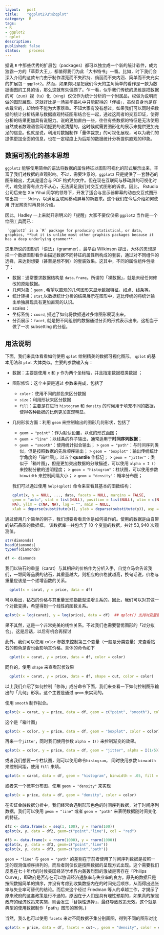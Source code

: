 ```yaml
---
layout:   post
title:    "ggplot2入门之qplot"
category:  R
tags:     
- R 
- ggplot2
- qplot
description: 
published: false
status:    process
---
```


据说 `R` 中那些优秀的扩展包（packages）都可以独立成一个新的统计软件，成为独霸一方的「草莽大王」，都值得我们为此「大书特书」一番。比如，时下我们会深入介绍的这款专门由于制作漂亮而不失矜持、俏丽而不失内涵、简单而不失充实的扩展包 -- `ggplot2`。然而，如果你只是把我们今天的主角简单的看作是一款为数据画图的工具的话，那么这就有失偏颇了。乍一看，似乎我们传统的思维是把数据的可（zuo）视（tu）化（xing）仅仅作为统计分析的一个附属品，权做为说明而做的图形展现。这就好比是一场豪华婚礼中只能配得的「伴娘」，虽然自身也是穿衣戴宝的，却始终不能为大家器重。不知大家有没有想过，如果我们可以同时把数据的统计分析结果与数据直观特征图形结合在一起，通过这两者的交互印证，使得分析的结果更加具有说服力。说的更加直白一些，往往有些数据的特征是无法使用自然或者数理语言简明扼要的说清楚的，这时候就需要图形化的展示来提供更加充足的信息。也就是说，利用对数据制作「量体裁衣」的可视化展现，可以为我们的提供更加全面的信息，也在一定程度上为后期的数据统计分析提供直观的印象。

<!-- more -->

## 数据可视化的基本思想

`ggplot2` 能够使用简单的语法将数据的属性特征以图形可视化的形式展示出来，丰富了我们对数据的直观影响。不过，需要注意的，`ggplot2` 只是提供了一套静态的图形输出，尤其是适合与 PDF 格式的文件。但在现在互联网与移动屏的可视化时代，难免显得有点力不从心，无法满足我们对交互式图形的诉求。因此， Rstudio 公司后来在 Xie Yihui 同学的领导下，开发了适合与显示器屏幕的动态交互式图形输出包—— `Shiny`，以满足互联网移动屏幕的新要求。这个我们在今后介绍如何使用 \R 开发网页时再具体介绍。

因此，Hadley 一上来就开宗明义的「提醒」大家不要仅仅把  `ggplot2` 当作是一个绘图工具而已：

     `ggplot2` is a `R` package for producing statistical, or data, graphics, **but it is unlike most other graphics packages because it has a deep underlying grammer**.

这里所说的图形的「语法」（grammer），最早由 Wilkinson 提出，大体的思想是把一个数据图形看作由描述数据不同特征的属性所构成的套装，通过对不同组件的选择，来达到想要（甚至是想不到）的套装效果。这其中，不同的属性组件包括了：

 - 数据：通常要求数据结构是 `data.frame`。所谓的「裸数据」，就是未经任何修改的原始数据。
 - 几何对象：`geom` , 希望以直观的几何图形来显示数据特征，如点、线条等。
 - 统计转换：`stat`,以数据统计分析的结果展示在图形中，这比传统的将统计输出单独展现具有更加直观的认识。
 - scales：
 - 坐标系统：`coord`, 描述了如何将数据通过多维图形展现出来。
 - 分页展示：`facet`,  就是把不同组别的数据通过分页的形式表示出来，这相当于做了一次 subsetting 的分组。

## 用法说明

下面，我们来具体看看如何使用 `qplot` 绘制精美的数据可视化图形。
`qplot` 的基本用法和 `plot` 大体类似。主要的参数输入有：

- 数据：主要是使用 $x$ 和 $y$ 作为两个坐标轴，并且指定数据框类数据 \rcode{data}；
- 图形修饰：这个主要是通过 \rcode{aesthetics} 参数来完成，包括了
  + `color`：使用不同的颜色来区分数据
  + `size`：利用形状来区分数据
  + `fill`：主要是在进行 `histogram` 和 `density` 的时候用于填充不同的数据，使得各种数据的比例更加直观明显。
- 几何形状方面：利用 `geom` 来控制输出的图形几何形状，包括了
  + `geom = "point"`：作为默认设置，以点的形式画图；
  + `geom = "line"`：以线条的样子输出，通常适用于**时间序列数据**；
  + `geom = "smooth"`：使用统计拟合输出；
   > `geom = "path"`：与时间序列类似，但是按照数据的先后顺序输出；
   > `geom = "boxplot"`：输出传统统计学角度的「箱叶图」，以五个**quantile** 作标记；
   > `geom = "jitter"`：类似于「箱叶图」，但是更加突出数据的分散描述，可以使用 `alpha = I ()` 来控制分散的透明程度；
   > `geom = "histogram"`：柱状图，可以使用参数 `binwidth` 来控制间隔大小；
   > `geom = "density"`：概率分布图；
  
  我们可以通过使用 `help(qplot)` 命令来查看其基本的函数结构：
```r
qplot(x, y = NULL, ..., data, facets = NULL, margins = FALSE,
  geom = "auto", stat = list(NULL), position = list(NULL), xlim = c(NA,
  NA), ylim = c(NA, NA), log = "", main = NULL,
  xlab = deparse(substitute(x)), ylab = deparse(substitute(y)), asp = NA)
```

通过使用几个简单的例子，我们想要看看具体是如何操作的。使用的数据是由自带的钻石品质的数据框。 该数据库一共包含了 $10$ 个变量的数据，共计 $53,940$ 次观测值。
```r
str(diamonds)
head(diamonds)
typeof(diamonds)

df <- diamonds
```

我们以钻石的重量（carat）与其相应的价格作为分析入手，自觉立马会告诉我们，一颗同等品质的钻石，其重量越大，则相应的价格就越高，换句话说，价格与重量应该是一个递增函数的关系。
```r
  qplot(x = carat, y = price, data = df)
```
可以看出，钻石的价格与其重量呈现指数型递增关系的。因此，我们可以对其做一个对数变换，希望得到一个线性的函数关系。

```r
qplot(x = log(carat), y = log(price), data = df)  ## qplot() 支持对变量函数的输入
```
果不其然，这是一个非常完美的线性关系。不过我们也需要警惕图形的「过分拟合」。这是后话，以后有机会再探讨 

此外，我们可以使用 `color` 参数来控制第三个变量（一般是分类变量）来查看钻石的颜色是否也会影响其价格。具体的命令如下
```r
  qplot(x = carat, y = price, data = df, color = color)
```

 
同样的，使用 `shape` 来查看形状效果
```r
  qplot(x = carat, y = price, data = df, shape = cut, color = color)
```

以上我们介绍了如何控制「修饰」成分命令下面，我们来查看一下如何控制图形输出的「几何」形状。这个主要是通过 `geom` 来实现的。


使用 `smooth` 制作拟合。
```r
qplot(x = carat, y = price, data = df, geom = c("point", "smooth"), color = color)
```

这个是「箱叶图」
```r
qplot(x = color, y = price, data = df, geom = "boxplot", color = color)
```

再来一个`jitter`，同时我们使用参数 `alpha = I()` 来控制渐变的效果。
```r
qplot(x = color, y = price, data = df, geom = "jitter", alpha = I(1/5))
```

或者我们想要一个柱状图，则可以使用命令`histogram`， 同时使用参数 `binwidth` 来控制间距，使用 `fill` 来填。
```r
qplot(x = carat, data = df, geom = "histogram", binwidth = .05, fill = color)
```

或者来一个概率分布图，使用 `geom = "density"` 来实现
```r
qplot(x = price, data = df, geom = "density", color = color)
```

在实证金融数据分析中，我们经常会遇到形形色色的时间序列数据，对于时间序列数据，我们可以使用 `geom = "line"` 或者 `geom = "path"` 来表明数据随时间变化的特征。
```r
df2 <- data.frame(x = seq(1, 100), y = rnorm(100))
qplot(x, y, data = df2, geom=c("point","line"), col = "red")
```

```r
df3 <- data.frame(x = rnorm(1000), y = rnorm(1000))
qplot(x, y, data = df3, geom=c("point","line"))
qplot(x, y, data = df3, geom=c("point","path"))
```
`geom = "line"` 与 `geom = "path"` 的差别在于前者使用了时间序列数据是按照一定的观测值顺序排列的，而后者则仅仅是按照数据的呈现方式出现。这个需要我们反思在七十年代的时候美国经济学术界内轰轰烈烈的激战是否存在「Philips Curve」，即政府是否存在可以协调经济通胀率与失业率的良方。原先的数据只是按照数据简单的排序，并没有考虑到收集数据内在的时间先后顺序，从而得出通胀率与失业率可替代的结论。而后来这个经过 Friedman 等人的卓越工作，才揭示了原来政府的这套政策是行不通的，原因在于人们是具有理性预期的，如果真的按照政府的经济政策来实施，则会发生「替换性选择」，最终导致政策无效。这个就是典型的使用数据制作「path」图形的案例。}

当然，我么也可以使用 `facets` 来对不同数据子集分别画图，得到不同的图形对比
```r
qplot(x = price, data = df, facets = cut~., geom = "density", color = color)
```



